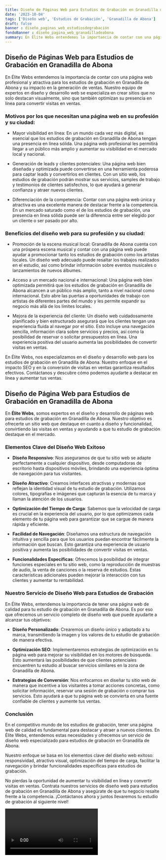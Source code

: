 ```yaml
---
title: Diseño de Páginas Web para Estudios de Grabación en Granadilla de Abona
date: '2023-10-04'
tags: ['Diseño web', 'Estudios de Grabación', 'Granadilla de Abona']
draft: false
banner : diseño_paginas_web_estudiosdegrabación
fondoBanner : diseño_pagina_web_granadilladeabona
summary: En Élite Webs entendemos la importancia de contar con una página web profesional y atractiva para los estudios de grabación en Granadilla de Abona y su impacto en la generación de ventas. Nuestro equipo de expertos en diseño y desarrollo web se especializa en crear sitios que no solo destacan visualmente, sino que también optimizan su presencia en línea para convertir visitas en ventas. 
---
```


## Diseño de Páginas Web para Estudios de Grabación en Granadilla de Abona

En Élite Webs entendemos la importancia de contar con una página web profesional y atractiva para los estudios de grabación en Granadilla de Abona y su impacto en la generación de ventas. Nuestro equipo de expertos en diseño y desarrollo web se especializa en crear sitios que no solo destacan visualmente, sino que también optimizan su presencia en línea para convertir visitas en ventas. 

### Motivos por los que necesitan una página web en su profesión y su ciudad:

- Mayor visibilidad en línea: En un mundo cada vez más digital, es esencial que los estudios de grabación en Granadilla de Abona tengan una presencia en línea sólida. Una página web profesional les permitirá llegar a un público más amplio y aumentar su visibilidad en el mercado local y nacional.

- Generación de leads y clientes potenciales: Una página web bien diseñada y optimizada puede convertirse en una herramienta poderosa para captar leads y convertirlos en clientes. Con un sitio web, los estudios de grabación podrán mostrar sus servicios, samples de trabajo y testimonios de clientes satisfechos, lo que ayudará a generar confianza y atraer nuevos clientes.

- Diferenciación de la competencia: Contar con una página web única y atractiva es una excelente manera de destacar frente a la competencia. En un mercado saturado como el de los estudios de grabación, una presencia en línea sólida puede ser la diferencia entre ser elegido por un cliente o ser pasado por alto.

### Beneficios del diseño web para su profesión y su ciudad:

- Promoción de la escena musical local: Granadilla de Abona cuenta con una próspera escena musical y contar con una página web puede ayudar a promocionar tanto los estudios de grabación como los artistas locales. Un diseño web adecuado puede resaltar los trabajos realizados en el estudio, así como brindar información sobre eventos musicales o lanzamientos de nuevos álbumes.

- Acceso a un mercado nacional e internacional: Una página web bien optimizada permitirá que los estudios de grabación en Granadilla de Abona alcancen a un público más amplio, tanto a nivel nacional como internacional. Esto abre las puertas a oportunidades de trabajo con artistas de diferentes partes del mundo y les permite expandir su negocio más allá de los límites locales.

- Mejora de la experiencia del cliente: Un diseño web cuidadosamente planificado y bien estructurado asegurará que los clientes tengan una experiencia fluida al navegar por el sitio. Esto incluye una navegación sencilla, información clara sobre servicios y precios, así como la posibilidad de reservar o solicitar presupuestos en línea. Una experiencia positiva del usuario aumenta las posibilidades de convertir visitas en ventas.

En Élite Webs, nos especializamos en el diseño y desarrollo web para los estudios de grabación en Granadilla de Abona. Nuestro enfoque en el impacto SEO y en la conversión de visitas en ventas garantiza resultados efectivos. Contáctanos y descubre cómo podemos ayudarte a destacar en línea y aumentar tus ventas.

<GifSeo />

<Cta />

## Diseño de Página Web para Estudios de Grabación en Granadilla de Abona

En **Élite Webs**, somos expertos en el diseño y desarrollo de páginas web para estudios de grabación en Granadilla de Abona. Nuestro objetivo es ofrecerte un sitio web que destaque en cuanto a diseño y funcionalidad, convirtiendo las visitas en ventas y ayudando a que tu estudio de grabación destaque en el mercado.

### Elementos Clave del Diseño Web Exitoso

- **Diseño Responsivo**: Nos aseguramos de que tu sitio web se adapte perfectamente a cualquier dispositivo, desde computadoras de escritorio hasta dispositivos móviles, brindando una experiencia óptima de navegación para tus visitantes.

- **Diseño Atractivo**: Creamos interfaces atractivas y modernas que reflejan la identidad visual de tu estudio de grabación. Utilizamos colores, tipografías e imágenes que capturan la esencia de tu marca y llaman la atención de los usuarios.

- **Optimización del Tiempo de Carga**: Sabemos que la velocidad de carga es crucial en la experiencia del usuario, por lo que optimizamos cada elemento de tu página web para garantizar que se cargue de manera rápida y eficiente.

- **Facilidad de Navegación**: Diseñamos una estructura de navegación intuitiva y sencilla para que los usuarios puedan encontrar fácilmente la información que buscan. Esto garantiza una experiencia de usuario positiva y aumenta las posibilidades de convertir visitas en ventas.

- **Funcionalidades Específicas**: Ofrecemos la posibilidad de integrar funciones especiales en tu sitio web, como la reproducción de muestras de audio, la venta de canciones o la reserva de estudios. Estas características adicionales pueden mejorar la interacción con tus clientes y aumentar tu rentabilidad.

### Nuestro Servicio de Diseño Web para Estudios de Grabación

En Élite Webs, entendemos la importancia de tener una página web de calidad para tu estudio de grabación en Granadilla de Abona. Es por eso que ofrecemos un servicio completo de diseño web que puede ayudarte a alcanzar tus objetivos:

- **Diseño Personalizado**: Crearemos un diseño único y adaptado a tu marca, transmitiendo la imagen y los valores de tu estudio de grabación de manera efectiva.

- **Optimización SEO**: Implementaremos estrategias de optimización en tu página web para mejorar su visibilidad en los motores de búsqueda. Esto aumentará las posibilidades de que clientes potenciales encuentren tu estudio al buscar servicios similares en la zona de Granadilla de Abona.

- **Estrategias de Conversión**: Nos enfocamos en diseñar tu sitio web de manera que incentive a los visitantes a tomar acciones concretas, como solicitar información, reservar una sesión de grabación o comprar tus servicios. Esto ayudará a que tu página web se convierta en una fuente confiable de clientes y aumente tus ventas.

### Conclusión

En el competitivo mundo de los estudios de grabación, tener una página web de calidad es fundamental para destacar y atraer a nuevos clientes. En Élite Webs, entendemos estas necesidades y ofrecemos un servicio de diseño web especializado para estudios de grabación en Granadilla de Abona.

Nuestro enfoque se basa en los elementos clave del diseño web exitoso: responsividad, atractivo visual, optimización del tiempo de carga, facilitar la navegación y brindar funcionalidades específicas para estudios de grabación.

No pierdas la oportunidad de aumentar tu visibilidad en línea y convertir visitas en ventas. Contrata nuestros servicios de diseño web para estudios de grabación en Granadilla de Abona y asegúrate de que tu negocio resalte frente a la competencia. ¡Contáctanos ahora y juntos llevaremos tu estudio de grabación al siguiente nivel!

<Video />

<CtaBot job='Estudios de Grabación' city='Granadilla de Abona'/>

<Gmaps query='Granadilla de Abona+españa+maps' />
